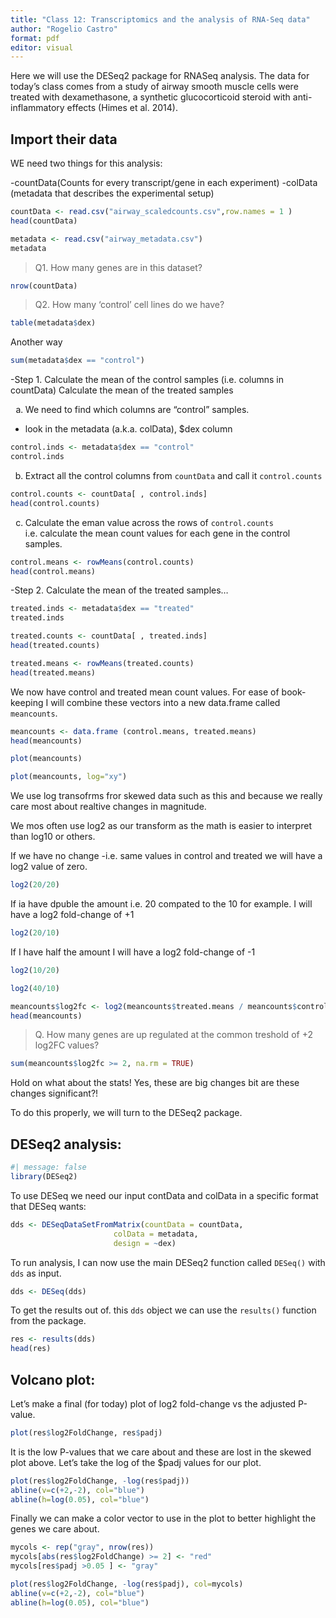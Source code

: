 ```yaml
---
title: "Class 12: Transcriptomics and the analysis of RNA-Seq data"
author: "Rogelio Castro"
format: pdf
editor: visual
---
```


Here we will use the DESeq2 package for RNASeq analysis. The data for today's class comes from a study of airway smooth muscle cells were treated with dexamethasone, a synthetic glucocorticoid steroid with anti-inflammatory effects (Himes et al. 2014).


## Import their data

WE need two things for this analysis:

-countData(Counts for every transcript/gene in each experiment)
-colData (metadata that describes the experimental setup)

```r
countData <- read.csv("airway_scaledcounts.csv",row.names = 1 )
head(countData)
```

```r
metadata <- read.csv("airway_metadata.csv")
metadata
```


>Q1. How many genes are in this dataset? 

```r
nrow(countData)
```

>Q2. How many ‘control’ cell lines do we have?

```r
table(metadata$dex)
```
Another way

```r
sum(metadata$dex == "control")
```

-Step 1.
Calculate the mean of the control samples (i.e. columns in countData)
Calculate the mean of the treated samples

(a) We need to find which columns are "control" samples. 
- look in the metadata (a.k.a. colData), $dex column

```r
control.inds <- metadata$dex == "control"
control.inds
```

(b) Extract all the control columns from `countData` and call it `control.counts`

```r
control.counts <- countData[ , control.inds]
head(control.counts)
```

(c) Calculate the eman value across the rows of `control.counts` i.e. calculate the mean count values for each gene in the control samples.

```r
control.means <- rowMeans(control.counts)
head(control.means)
```

-Step 2.
Calculate the mean of the treated samples...

```r
treated.inds <- metadata$dex == "treated"
treated.inds
```

```r
treated.counts <- countData[ , treated.inds]
head(treated.counts)
```

```r
treated.means <- rowMeans(treated.counts)
head(treated.means)
```

We now have control and treated mean count values. For ease of book-keeping I will combine these vectors into a new data.frame called `meancounts`.

```r
meancounts <- data.frame (control.means, treated.means)
head(meancounts)
```

```r
plot(meancounts)
```

```r
plot(meancounts, log="xy")
```


We use log transofrms fror skewed data such as this and because we really care most about realtive changes in magnitude.

We mos often use log2 as our transform as the math is easier to interpret than log10 or others.

If we have no change -i.e. same values in control and treated we will have a log2 value of zero.

```r
log2(20/20)
```

If ia have dpuble the amount i.e. 20 compated to the 10 for example. I will have a log2 fold-change of +1
```r
log2(20/10)
```

If I have half the amount I will have a log2 fold-change of -1
```r
log2(10/20)
```

```r
log2(40/10)
```

```r
meancounts$log2fc <- log2(meancounts$treated.means / meancounts$control.means)
head(meancounts)
```

>Q. How many genes are up regulated at the common treshold of +2 log2FC values?

```r
sum(meancounts$log2fc >= 2, na.rm = TRUE)
```

Hold on what about the stats! Yes, these are big changes bit are these changes significant?!
 
To do this properly, we will turn to the DESeq2 package.


## DESeq2 analysis:

```r
#| message: false
library(DESeq2)
```

To use DESeq we need our input contData and colData in a specific format that DESeq wants:

```r
dds <- DESeqDataSetFromMatrix(countData = countData,
                       colData = metadata,
                       design = ~dex)

```

To run analysis, I can now use the main DESeq2 function called `DESeq()` with `dds` as input.

```r
dds <- DESeq(dds)
```

To get the results out of. this `dds` object we can use the `results()` function from the package.

```r
res <- results(dds)
head(res)
```

## Volcano plot:
Let's make a final (for today) plot of log2 fold-change vs the adjusted P-value. 

```r
plot(res$log2FoldChange, res$padj)
```

It is the low P-values that we care about and these are lost in the skewed plot above. Let's take the log of the $padj values for our plot.

```r
plot(res$log2FoldChange, -log(res$padj))
abline(v=c(+2,-2), col="blue")
abline(h=log(0.05), col="blue")
```

Finally we can make a color vector to use in the plot to better highlight the genes we care about.

```r
mycols <- rep("gray", nrow(res))
mycols[abs(res$log2FoldChange) >= 2] <- "red"
mycols[res$padj >0.05 ] <- "gray"

plot(res$log2FoldChange, -log(res$padj), col=mycols)
abline(v=c(+2,-2), col="blue")
abline(h=log(0.05), col="blue")

```


















